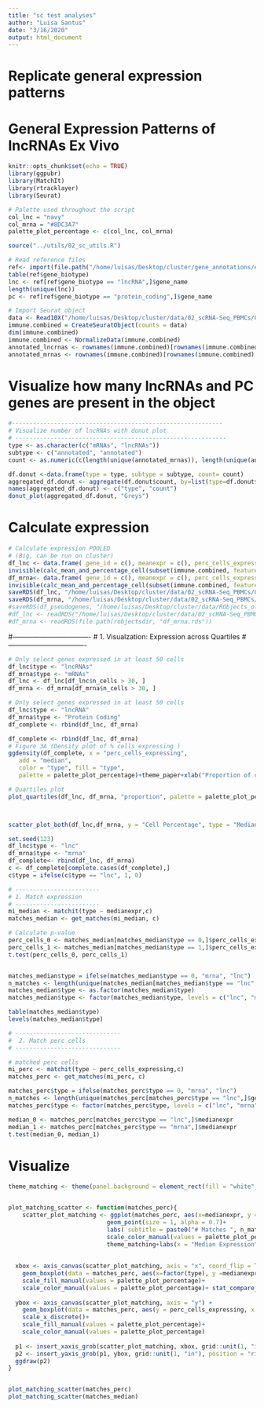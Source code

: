 ```yaml
---
title: "sc test analyses"
author: "Luisa Santus"
date: "3/16/2020"
output: html_document
---
```



# Replicate general expression patterns 
# General Expression Patterns of lncRNAs Ex Vivo


```r
knitr::opts_chunk$set(echo = TRUE)
library(ggpubr)
library(MatchIt)
library(rtracklayer)
library(Seurat)

# Palette used throughout the script
col_lnc = "navy"
col_mrna = "#8DC3A7"
palette_plot_percentage <- c(col_lnc, col_mrna)

source("../utils/02_sc_utils.R")

# Read reference files 
ref<- import(file.path("/home/luisas/Desktop/cluster/gene_annotations/ensembl_release100/homo_sapiens/Homo_sapiens.GRCh38.100.gtf"))
table(ref$gene_biotype)
lnc <- ref[ref$gene_biotype == "lncRNA",]$gene_name
length(unique(lnc))
pc <- ref[ref$gene_biotype == "protein_coding",]$gene_name

# Import Seurat object 
data <- Read10X("/home/luisas/Desktop/cluster/data/02_scRNA-Seq_PBMCs/03_validation_pbmcs_external/01_10xGenomic_10kPBMCs/filtered_gene_bc_matrices/hg19/")
immune.combined = CreateSeuratObject(counts = data)
dim(immune.combined)
immune.combined <- NormalizeData(immune.combined)
annotated_lncrnas <- rownames(immune.combined)[rownames(immune.combined) %in% lnc]
annotated_mrnas <- rownames(immune.combined)[rownames(immune.combined) %in% pc]
```

# Visualize how many lncRNAs and PC genes are present in the object 

```r
#------------------------------------------------------------
# Visualize number of lncRNAs with donut plot
# ------------------------------------------------------------
type <- as.character(c("mRNAs", "lncRNAs"))
subtype <- c("annotated", "annotated")
count <- as.numeric(c(length(unique(annotated_mrnas)), length(unique(annotated_lncrnas)) ))

df.donut <-data.frame(type = type, subtype = subtype, count= count)
aggregated_df.donut <- aggregate(df.donut$count, by=list(type=df.donut$type), FUN=sum)
names(aggregated_df.donut) <- c("type", "count")
donut_plot(aggregated_df.donut, "Greys")
```






# Calculate expression 

```r
# Calculate expression POOLED
# (Big, can be run on cluster)
df_lnc <- data.frame( gene_id = c(), meanexpr = c(), perc_cells_expressing = c(), maxexpr = c(), medianexpr = c(), var = c(), n_cells = c(), tot_cells = c())
invisible(calc_mean_and_percentage_cell(subset(immune.combined, features = annotated_lncrnas), "",df_lnc, 1))
df_mrna<- data.frame( gene_id = c(), meanexpr = c(), perc_cells_expressing = c(), maxexpr = c(), medianexpr = c(), var = c(), n_cells = c(),tot_cells = c())
invisible(calc_mean_and_percentage_cell(subset(immune.combined, features = annotated_mrnas), "",df_mrna, 1))
saveRDS(df_lnc, "/home/luisas/Desktop/cluster/data/02_scRNA-Seq_PBMCs/03_validation_pbmcs_external/01_10xGenomic_10kPBMCs/df_lnc.rds")
saveRDS(df_mrna, "/home/luisas/Desktop/cluster/data/02_scRNA-Seq_PBMCs/03_validation_pbmcs_external/01_10xGenomic_10kPBMCs/df_mrna.rds")
#saveRDS(df_pseudogenes, "/home/luisas/Desktop/cluster/data/RObjects_old/df_pseudogenes.rds")
#df_lnc <- readRDS("/home/luisas/Desktop/cluster/data/02_scRNA-Seq_PBMCs/03_validation_pbmcs_external/01_10xGenomic_10kPBMCs/df_lnc.rds")
#df_mrna <- readRDS(file.path(robjectsdir, "df_mrna.rds"))
```



#----------------------------------
# 1. Visualzation: Expression across Quartiles
# ----------------------------------
```r
# Only select genes expressed in at least 50 cells
df_lnc$type <- "lncRNAs"
df_mrna$type <- "mRNAs"
df_lnc <- df_lnc[df_lnc$n_cells > 30, ]
df_mrna <- df_mrna[df_mrna$n_cells > 30, ]

# Only select genes expressed in at least 50 cells
df_lnc$type <- "lncRNA"
df_mrna$type <- "Protein Coding"
df_complete <- rbind(df_lnc, df_mrna)

df_complete <- rbind(df_lnc, df_mrna)
# Figure 3A (Density plot of % cells expressing )
ggdensity(df_complete, x = "perc_cells_expressing",
   add = "median",
   color = "type", fill = "type",
   palette = palette_plot_percentage)+theme_paper+xlab("Proportion of cells (log10))")+scale_x_log10()+ylab("Density")

# Quartiles plot
plot_quartiles(df_lnc, df_mrna, "proportion", palette = palette_plot_percentage)



scatter_plot_both(df_lnc,df_mrna, y = "Cell Percentage", type = "Median",palette = palette_plot_percentage)
```



```r
set.seed(123)
df_lnc$type <- "lnc"
df_mrna$type <- "mrna"
df_complete<- rbind(df_lnc, df_mrna)
c <- df_complete[complete.cases(df_complete),]
c$type = ifelse(c$type == "lnc", 1, 0)

# ------------------------
# 1. Match expression 
# ------------------------
mi_median <- matchit(type ~ medianexpr,c)
matches_median <- get_matches(mi_median, c)

# Calculate p-value 
perc_cells_0 <- matches_median[matches_median$type == 0,]$perc_cells_expressing
perc_cells_1 <- matches_median[matches_median$type == 1,]$perc_cells_expressing
t.test(perc_cells_0, perc_cells_1)


matches_median$type = ifelse(matches_median$type == 0, "mrna", "lnc")
n_matches <- length(unique(matches_median[matches_median$type == "lnc",]$gene_id))
matches_median$type <- as.factor(matches_median$type)
matches_median$type <- factor(matches_median$type, levels = c("lnc", "mrna"))

table(matches_median$type)
levels(matches_median$type)

# ------------------------------
#  2. Match perc cells
# ------------------------------

# matched perc cells
mi_perc <- matchit(type ~ perc_cells_expressing,c)
matches_perc <- get_matches(mi_perc, c)

matches_perc$type = ifelse(matches_perc$type == 0, "mrna", "lnc")
n_matches <- length(unique(matches_perc[matches_perc$type == "lnc",]$gene_id))
matches_perc$type <- factor(matches_perc$type, levels = c("lnc", "mrna"))

median_0 <- matches_perc[matches_perc$type == "lnc",]$medianexpr
median_1 <- matches_perc[matches_perc$type == "mrna",]$medianexpr
t.test(median_0, median_1)

```

# Visualize
```r

theme_matching <- theme(panel.background = element_rect(fill = "white", colour = "grey50"))+theme(legend.position ="",legend.title = element_blank())+theme(legend.title = element_blank())+theme(axis.text = element_text(size = 15), axis.title = element_text(size = 13), legend.text = element_text(size = 13))


plot_matching_scatter <- function(matches_perc){
    scatter_plot_matching <- ggplot(matches_perc, aes(x=medianexpr, y =perc_cells_expressing, col = factor(type)))+
                            geom_point(size = 1, alpha = 0.7)+
                            labs( subtitle = paste0("# Matches ", n_matches))+
                            scale_color_manual(values = palette_plot_percentage)+
                            theme_matching+labs(x = "Median Expression", y = "% Cells expressing")
  
  
  xbox <- axis_canvas(scatter_plot_matching, axis = "x", coord_flip = TRUE) + scale_x_discrete()+
    geom_boxplot(data = matches_perc, aes(x=factor(type), y =medianexpr, col = factor(type), fill = factor(type)), alpha = 0.5) + coord_flip()+
    scale_fill_manual(values = palette_plot_percentage)+
    scale_color_manual(values = palette_plot_percentage)+ stat_compare_means( label = "p.signif")
  
  ybox <- axis_canvas(scatter_plot_matching, axis = "y") + 
    geom_boxplot(data = matches_perc, aes(y = perc_cells_expressing, x = factor(type), color = factor(type), fill = factor(type), alpha = 0.5))+
    scale_x_discrete()+
    scale_fill_manual(values = palette_plot_percentage)+
    scale_color_manual(values = palette_plot_percentage)
  
  p1 <- insert_xaxis_grob(scatter_plot_matching, xbox, grid::unit(1, "in"), position = "top")
  p2 <- insert_yaxis_grob(p1, ybox, grid::unit(1, "in"), position = "right")
  ggdraw(p2)
}


plot_matching_scatter(matches_perc)
plot_matching_scatter(matches_median)

```
